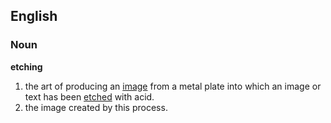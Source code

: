 ==English==
===Noun===
'''etching'''
# the art of producing an [[image]] from a metal plate into which an image or text has been [[etch|etched]] with acid.
# the image created by this process.